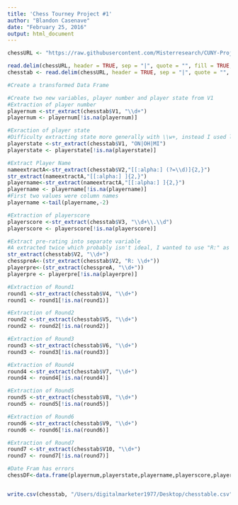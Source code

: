 ```yaml
---
title: 'Chess Tourney Project #1'
author: "Blandon Casenave"
date: "February 25, 2016"
output: html_document
---
```


```r

chessURL <- "https://raw.githubusercontent.com/Misterresearch/CUNY-Projects/master/tournamentinfo.txt"

read.delim(chessURL, header = TRUE, sep = "|", quote = "", fill = TRUE, comment.char = "-")
chesstab <- read.delim(chessURL, header = TRUE, sep = "|", quote = "", fill = TRUE, comment.char = "-")

#Create a transformed Data Frame

#Create two new variables, player number and player state from V1
#Extraction of player number
playernum <-str_extract(chesstab$V1, "\\d+")
playernum <- playernum[!is.na(playernum)]

#Exraction of player state
#Difficulty extracting state more generally with \\w+, instead I used literal values 
playerstate <-str_extract(chesstab$V1, "ON|OH|MI")
playerstate <- playerstate[!is.na(playerstate)]

#Extract Player Name
nameextractA<-str_extract(chesstab$V2,"[[:alpha:] (?=\\d)]{2,}")
str_extract(nameextractA,"[[:alpha:] ]{2,}")
playername<-str_extract(nameextractA,"[[:alpha:] ]{2,}")
playername <- playername[!is.na(playername)]
#First two values were column names
playername <-tail(playername,-2)

#Extraction of playerscore
playerscore <-str_extract(chesstab$V3, "\\d+\\.\\d")
playerscore <- playerscore[!is.na(playerscore)]

#Extract pre-rating into separate variable
#A extracted twice which probably isn't ideal, I wanted to use "R:" as a demiliter instead
str_extract(chesstab$V2, "\\d+")
chesspreA<-(str_extract(chesstab$V2, "R: \\d+"))
playerpre<-(str_extract(chesspreA, "\\d+"))
playerpre <- playerpre[!is.na(playerpre)]

#Extraction of Round1
round1 <-str_extract(chesstab$V4, "\\d+")
round1 <- round1[!is.na(round1)]

#Extraction of Round2
round2 <-str_extract(chesstab$V5, "\\d+")
round2 <- round2[!is.na(round2)]

#Extraction of Round3
round3 <-str_extract(chesstab$V6, "\\d+")
round3 <- round3[!is.na(round3)]

#Extraction of Round4
round4 <-str_extract(chesstab$V7, "\\d+")
round4 <- round4[!is.na(round4)]

#Extraction of Round5
round5 <-str_extract(chesstab$V8, "\\d+")
round5 <- round5[!is.na(round5)]

#Extraction of Round6
round6 <-str_extract(chesstab$V9, "\\d+")
round6 <- round6[!is.na(round6)]

#Extraction of Round7
round7 <-str_extract(chesstab$V10, "\\d+")
round7 <- round7[!is.na(round7)]

#Date Fram has errors
chessDF<-data.frame(playernum,playerstate,playername,playerscore,playerpre,round1,round2,round3,round4,round5,round6,round7)


write.csv(chesstab, "/Users/digitalmarketer1977/Desktop/chesstable.csv")
```


